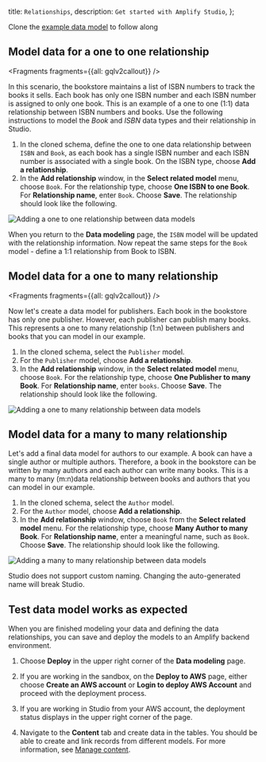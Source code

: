   title: `Relationships`,
  description: `Get started with Amplify Studio`,
};

<Callout warning>

Clone the [example data model](/console/data/data-model#data-modeling-example) to follow along

</Callout>

## Model data for a one to one relationship

<Fragments fragments={{all: gqlv2callout}} />

 In this scenario, the bookstore maintains a list of ISBN numbers to track the books it sells. Each book has only one ISBN number and each ISBN number is assigned to only one book. This is an example of a one to one (1:1) data relationship between ISBN numbers and books. Use the following instructions to model the *Book* and *ISBN* data types and their relationship in Studio. 

1. In the cloned schema, define the one to one data relationship between `ISBN` and `Book`, as each book has a single ISBN number and each ISBN number is associated with a single book. On the ISBN type, choose **Add a relationship**. 
1. In the **Add relationship** window, in the **Select related model** menu, choose `Book`. For the relationship type, choose **One ISBN to one Book**. For **Relationship name**, enter `Book`. Choose **Save**. The relationship should look like the following.

![Adding a one to one relationship between data models](/images/console/3_createOnetooneRelationship.png)

When you return to the **Data modeling** page, the `ISBN` model will be updated with the relationship information. Now repeat the same steps for the `Book` model - define a 1:1 relationship from Book to ISBN.

## Model data for a one to many relationship

<Fragments fragments={{all: gqlv2callout}} />

Now let's create a data model for publishers. Each book in the bookstore has only one publisher. However, each publisher can publish many books. This represents a one to many relationship (1:n) between publishers and books that you can model in our example.

1. In the cloned schema, select the `Publisher` model.
1. For the `Publisher` model, choose **Add a relationship**.
1. In the **Add relationship** window, in the **Select related model** menu, choose `Book`. For the relationship type, choose **One Publisher to many Book**. For **Relationship name**, enter `books`. Choose **Save**. The relationship should look like the following.

![Adding a one to many relationship between data models](/images/console/5_onetomanyCardinality.png)

## Model data for a many to many relationship

Let's add a final data model for authors to our example. A book can have a single author or multiple authors. Therefore, a book in the bookstore can be written by many authors and each author can write many books. This is a many to many (m:n)data relationship between books and authors that you can model in our example.

1. In the cloned schema, select the `Author` model.
4. For the `Author` model, choose **Add a relationship**.
5. In the **Add relationship** window, choose `Book` from the **Select related model** menu. For the relationship type, choose **Many Author to many Book**. For **Relationship name**, enter a meaningful name, such as `Book`. Choose **Save**. The relationship should look like the following.

![Adding a many to many relationship between data models](/images/console/6_manytomanyCardinality.png)

<Callout warning>
Studio does not support custom naming. Changing the auto-generated name will break Studio.
</Callout>

## Test data model works as expected

When you are finished modeling your data and defining the data relationships, you can save and deploy the models to an Amplify backend environment.

1. Choose **Deploy** in the upper right corner of the **Data modeling** page.

2. If you are working in the sandbox, on the **Deploy to AWS** page, either choose **Create an AWS account** or **Login to deploy AWS Account** and proceed with the deployment process.

3. If you are working in Studio from your AWS account, the deployment status displays in the upper right corner of the page.

4. Navigate to the **Content** tab and create data in the tables. You should be able to create and link records from different models. For more information, see [Manage content](/console/data/content-management).
